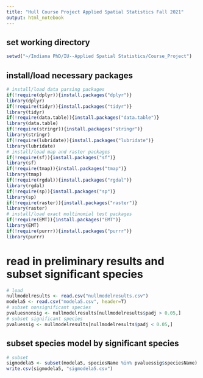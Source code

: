 ```yaml
---
title: "Hull Course Project Applied Spatial Statistics Fall 2021"
output: html_notebook
---
```

## set working directory
```r
setwd("~/Indiana PhD/IU--Applied Spatial Statistics/Course_Project")
```

## install/load necessary packages
```r
# install/load data parsing packages
if(!require(dplyr)){install.packages("dplyr")}
library(dplyr)
if(!require(tidyr)){install.packages("tidyr")}
library(tidyr)
if(!require(data.table)){install.packages("data.table")}
library(data.table)
if(!require(stringr)){install.packages("stringr")}
library(stringr)
if(!require(lubridate)){install.packages("lubridate")}
library(lubridate)
# install/load map and raster packages
if(!require(sf)){install.packages("sf")}
library(sf)
if(!require(tmap)){install.packages("tmap")}
library(tmap)
if(!require(rgdal)){install.packages("rgdal")}
library(rgdal)
if(!require(sp)){install.packages("sp")}
library(sp)
if(!require(raster)){install.packages("raster")}
library(raster)
# install/load exact multinomial test packages
if(!require(EMT)){install.packages("EMT")}
library(EMT)
if(!require(purrr)){install.packages("purrr")}
library(purrr)
```

# read in preliminary results and subset significant species
```r
# load
nullmodelresults <- read.csv("nullmodelresults.csv")
modela5 <- read.csv("modela5.csv", header=T)
# subset nonsignificant species
pvaluesnonsig <- nullmodelresults[nullmodelresults$padj > 0.05,]
# subset significant species
pvaluessig <- nullmodelresults[nullmodelresults$padj < 0.05,]
```

## subset species model by significant species
```r
# subset
sigmodela5 <- subset(modela5, speciesName %in% pvaluessig$speciesName)
write.csv(sigmodela5, "sigmodela5.csv")
```
